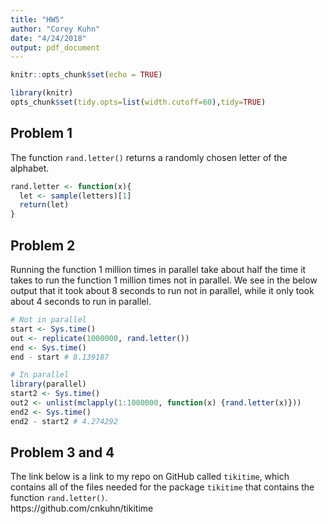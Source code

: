 ```yaml
---
title: "HW5"
author: "Corey Kuhn"
date: "4/24/2018"
output: pdf_document
---
```


\newcommand{\newprob}
    {
    \vskip 1cm
    }
\newcommand{\newln}
    {
    \vskip .1cm
    }

```r
knitr::opts_chunk$set(echo = TRUE)
```

```r
library(knitr)
opts_chunk$set(tidy.opts=list(width.cutoff=60),tidy=TRUE)
```

## Problem 1

The function `rand.letter()` returns a randomly chosen letter of the alphabet.
\newln
```r
rand.letter <- function(x){
  let <- sample(letters)[1]
  return(let)
}
```

\newprob

## Problem 2

Running the function 1 million times in parallel take about half the time it takes to run the function 1 million times not in parallel. We see in the below output that it took about 8 seconds to run not in parallel, while it only took about 4 seconds to run in parallel.
\newln
```r
# Not in parallel
start <- Sys.time() 
out <- replicate(1000000, rand.letter())
end <- Sys.time()
end - start # 8.139187

# In parallel
library(parallel)
start2 <- Sys.time() 
out2 <- unlist(mclapply(1:1000000, function(x) {rand.letter(x)}))
end2 <- Sys.time()
end2 - start2 # 4.274292
```

\newprob

## Problem 3 and 4

The link below is a link to my repo on GitHub called `tikitime`, which contains all of the files needed for the package `tikitime` that contains the function `rand.letter()`.  
\newln
https://github.com/cnkuhn/tikitime





